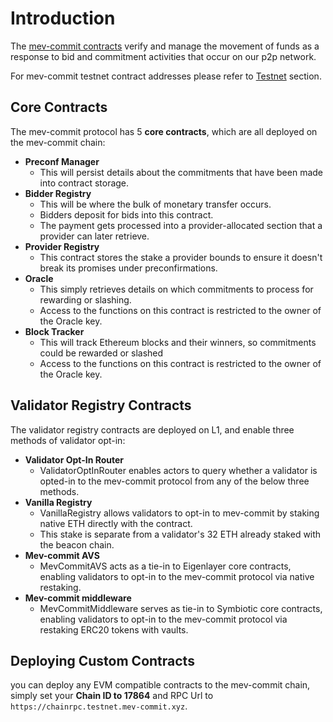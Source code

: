 # Introduction

The [mev-commit contracts](https://github.com/primev/mev-commit/tree/main/contracts) verify and manage the movement of funds as a response to bid and commitment activities that occur on our p2p network.

For mev-commit testnet contract addresses please refer to [Testnet](/v0.7.0/developers/testnet) section.

## Core Contracts

The mev-commit protocol has 5 **core contracts**, which are all deployed on the mev-commit chain:

- **Preconf Manager**
  - This will persist details about the commitments that have been made into contract storage.
- **Bidder Registry**
  - This will be where the bulk of monetary transfer occurs.
  - Bidders deposit for bids into this contract.
  - The payment gets processed into a provider-allocated section that a provider can later retrieve.
- **Provider Registry**
  - This contract stores the stake a provider bounds to ensure it doesn't break its promises under preconfirmations.
- **Oracle**
  - This simply retrieves details on which commitments to process for rewarding or slashing.
  - Access to the functions on this contract is restricted to the owner of the Oracle key.
- **Block Tracker**
  - This will track Ethereum blocks and their winners, so commitments could be rewarded or slashed
  - Access to the functions on this contract is restricted to the owner of the Oracle key.

## Validator Registry Contracts

The validator registry contracts are deployed on L1, and enable three methods of validator opt-in:

- **Validator Opt-In Router**
  - ValidatorOptInRouter enables actors to query whether a validator is opted-in to the mev-commit protocol from any of the below three methods.
- **Vanilla Registry**
  - VanillaRegistry allows validators to opt-in to mev-commit by staking native ETH directly with the contract.
  - This stake is separate from a validator's 32 ETH already staked with the beacon chain.
- **Mev-commit AVS**
  - MevCommitAVS acts as a tie-in to Eigenlayer core contracts, enabling validators to opt-in to the mev-commit protocol via native restaking.
- **Mev-commit middleware**
  - MevCommitMiddleware serves as tie-in to Symbiotic core contracts, enabling validators to opt-in to the mev-commit protocol via restaking ERC20 tokens with vaults.

## Deploying Custom Contracts

you can deploy any EVM compatible contracts to the mev-commit chain, simply set your **Chain ID to 17864** and RPC Url to `https://chainrpc.testnet.mev-commit.xyz`.
